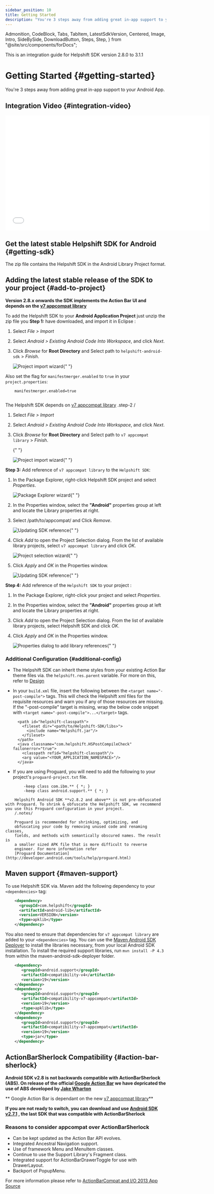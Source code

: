 ```yaml
---
sidebar_position: 10
title: Getting Started
description: "You're 3 steps away from adding great in-app support to your Android App."
---
```


  Admonition,
  CodeBlock,
  Tabs,
  TabItem,
  LatestSdkVersion,
  Centered,
  Image,
  Intro,
  SideBySide,
  DownloadButton,
  Steps,
  Step,
} from "@site/src/components/forDocs";

<Admonition type="info" title="Note">

This is an integration guide for Helpshift SDK version 2.8.0 to 3.1.1

</Admonition>

# Getting Started {#getting-started}

<Intro>

You're 3 steps away from adding great in-app support to your Android App.

</Intro>

## Integration Video {#integration-video}

<iframe
  src="//fast.wistia.net/embed/iframe/sg67fcbj6s"
  allowtransparency="true"
  frameborder="0"
  scrolling="no"
  class="wistia_embed"
  name="wistia_embed"
  allowfullscreen
  mozallowfullscreen
  webkitallowfullscreen
  oallowfullscreen
  msallowfullscreen
  width="640"
  height="360"
></iframe>

## Get the latest stable Helpshift SDK for Android {#getting-sdk}

<DownloadButton
  text="Download SDK"
  link="[% misc.android_31x.sdk_url %]"
  classes="mb-4"
/>

The zip file contains the Helpshift SDK in the Android Library Project
format.

## Adding the latest stable release of the SDK to your project {#add-to-project}

<Admonition type="info" title="Note">

**Version 2.8.x onwards the SDK implements the Action Bar UI and depends
on the [v7 appcompat library](http://developer.android.com/tools/support-library/features.html#v7)**

</Admonition>

To add the Helpshift SDK to your **Android Application Project** just unzip the zip file you
**Step 1:** have downloaded, and import it in Eclipse :

1. Select _File > Import_
1. Select _Android > Existing Android Code Into Workspace_, and click _Next_.
1. Click _Browse_ for **Root Directory** and Select path to `helpshift-android-sdk` > _Finish_.

   <Image
     src="/static/books/android/eclipse-helpshiftsdk.png"
     width="major"
     alt="Project import wizard"
   />{" "}

Also set the flag for `manifestmerger.enabled` to `true` in your `project.properties`:

```text
    manifestmerger.enabled=true


```

The Helpshift SDK depends on [v7 appcompat library](http://developer.android.com/tools/support-library/features.html#v7) .step-2 /

1. Select _File > Import_
1. Select _Android > Existing Android Code Into Workspace_, and click _Next_.
1. Click _Browse_ for **Root Directory** and Select path to `v7 appcompat library` > _Finish_.

   {" "}

   <Image
     src="/static/books/android/eclipse-v7appcompat.png"
     width="major"
     alt="Project import wizard"
   />{" "}

**Step 3:** Add reference of `v7 appcompat library` to the `Helpshift SDK`:

1. In the Package Explorer, right-click Helpshift SDK project and select _Properties_.

   <Image
     src="/static/books/android/eclipse-package-explorer.png"
     width="half"
     alt="Package Explorer wizard"
   />{" "}

1. In the Properties window, select the **"Android"** properties group at left and locate the Library properties at right.
1. Select /path/to/appcompat/ and Click _Remove_.

   <Image
     src="/static/books/android/eclipse-path-remove.png"
     width="major"
     alt="Updating SDK reference"
   />{" "}

1. Click _Add_ to open the Project Selection dialog. From the list of available library projects, select `v7 appcompat library` and click _OK_.

   <Image
     src="/static/books/android/eclipse-project-selection.png"
     width="major"
     alt="Project selection wizard"
   />{" "}

1. Click _Apply_ and _OK_ in the Properties window.

   <Image
     src="/static/books/android/eclipse-v7reference.png"
     width="major"
     alt="Updating SDK reference"
   />{" "}

**Step 4:** Add reference of the `Helpshift SDK` to your project :

1. In the Package Explorer, right-click your project and select _Properties_.
1. In the Properties window, select the **"Android"** properties group at left and locate the Library properties at right.
1. Click _Add_ to open the Project Selection dialog. From the list of available library projects, select Helpshift SDK and click _OK_.
1. Click _Apply_ and _OK_ in the Properties window.

   <Image
     src="/static/books/android/eclipse-helpshiftsdk-reference.png"
     width="full"
     alt="Properties dialog to add library references"
   />{" "}

### Additional Configuration {#additional-config}

- The Helpshift SDK can inherit theme styles from your existing Action Bar theme files via. the `helpshift.res.parent` variable. For more on this, refer to [Design](/android/design/)

- In your `build.xml` file, insert the following between the `<target name="-post-compile">` tags. This will check the Helpshift xml files for the requisite resources and warn you if any of those resources are missing. If the "-post-compile" target is missing, wrap the below code snippet with `<target name="-post-compile">...</target>` tags.

        <path id="helpshift-classpath">
          <fileset dir="<path/to/Helpshift-SDK/libs>">
            <include name="Helpshift.jar"/>
          </fileset>
        </path>
        <java classname="com.helpshift.HSPostCompileCheck" failonerror="true">
          <classpath refid="helpshift-classpath"/>
          <arg value="<YOUR_APPLICATION_NAMESPACE>"/>
        </java>

- If you are using Proguard, you will need to add the following to your project's `proguard-project.txt` file.

```text
        -keep class com.ibm.** { *; }
        -keep class android.support.** { *; }

    Helpshift Android SDK **v2.8.2 and above** is not pre-obfuscated with Proguard. To shrink & obfuscate the Helpshift SDK, we recommend you use this Proguard configuration in your project.
    /.notes/

    Proguard is recommended for shrinking, optimizing, and
    obfuscating your code by removing unused code and renaming classes,
    fields, and methods with semantically obscured names. The result is
    a smaller sized APK file that is more difficult to reverse
    engineer. For more information refer
    [Proguard Documentation](http://developer.android.com/tools/help/proguard.html)

```

## Maven support {#maven-support}

To use Helpshift SDK via. Maven add the following dependency to your
`<dependencies>` tag:

```xml
    <dependency>
      <groupId>com.helpshift</groupId>
      <artifactId>android-lib</artifactId>
      <version>VERSION</version>
      <type>apklib</type>
    </dependency>

```

You also need to ensure that dependencies for `v7 appcompat library` are added to your `<dependencies>` tag. You can use the [Maven Android SDK Deployer](https://github.com/mosabua/maven-android-sdk-deployer)
to install the libraries necessary, from your local Android SDK installation. To install the required support libraries, run `mvn install -P 4.3` from within the maven-android-sdk-deployer folder.

```xml
    <dependency>
       <groupId>android.support</groupId>
       <artifactId>compatibility-v4</artifactId>
       <version>19</version>
    </dependency>
    <dependency>
       <groupId>android.support</groupId>
       <artifactId>compatibility-v7-appcompat</artifactId>
       <version>19</version>
       <type>apklib</type>
    </dependency>
    <dependency>
       <groupId>android.support</groupId>
       <artifactId>compatibility-v7-appcompat</artifactId>
       <version>19</version>
       <type>jar</type>
    </dependency>

```

## ActionBarSherlock Compatibility {#action-bar-sherlock}

<Admonition type="info" title="Note">

**Android SDK v2.8 is not backwards compatible with ActionBarSherlock
(ABS). On release of the official [Google Action Bar](http://developer.android.com/guide/topics/ui/actionbar.html) we have depricated the use of ABS developed by
[Jake Wharton](https://github.com/JakeWharton/ActionBarSherlock)**

** Google Action Bar is dependant on the new [v7 appcompat library](http://developer.android.com/tools/support-library/features.html#v7-appcompat)**

**If you are not ready to switch, you can download and use
[Android SDK v2.7.1](https://d3e51fp79zp4el.cloudfront.net/library/android/v2.7/helpshift-android-sdk-2.7.1.zip)
, the last SDK that was compatible with ActionBarSherlock**

</Admonition>

### Reasons to consider appcompat over ActionBarSherlock

- Can be kept updated as the Action Bar API evolves.
- Integrated Ancestral Navigation support.
- Use of framework Menu and MenuItem classes.
- Continue to use the Support Library's Fragment class.
- Integrated support for ActionBarDrawerToggle for use with
  DrawerLayout.
- Backport of PopupMenu.

For more information please refer to
[ActionBarCompat and I/O 2013 App Source](http://android-developers.blogspot.in/2013/08/actionbarcompat-and-io-2013-app-source.html)
